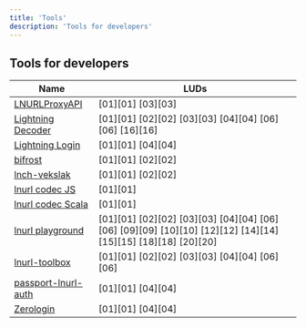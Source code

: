 ```yaml
---
title: 'Tools'
description: 'Tools for developers'
---
```


Tools for developers
--------------------

| Name                                                                   | LUDs                                                                                                        |
| ----                                                                   | ----                                                                                                        |
| [LNURLProxyAPI](https://github.com/21isenough/LNURLProxyAPI)           | [01][01] [03][03]                                                                                           |
| [Lightning Decoder](https://lightningdecoder.com/)                     | [01][01] [02][02] [03][03] [04][04] [06][06] [16][16]                                                       |
| [Lightning Login](https://lightninglogin.live/)                        | [01][01] [04][04]                                                                                           |
| [bifrost](https://github.com/takinbo/bifrost)                          | [01][01] [02][02]                                                                                           |
| [lnch-vekslak](https://github.com/Kixunil/lnch-vekslak)                | [01][01] [02][02]                                                                                           |
| [lnurl codec JS](https://lnurl.fiatjaf.com/codec)                      | [01][01]                                                                                                    |
| [lnurl codec Scala](https://j-chimienti.github.io/lnurl_codec/)        | [01][01]                                                                                                    |
| [lnurl playground](https://lnurl.fiatjaf.com)                          | [01][01] [02][02] [03][03] [04][04] [06][06] [09][09] [10][10] [12][12] [14][14] [15][15] [18][18] [20][20] |
| [lnurl-toolbox](https://lnurl-toolbox.degreesofzero.com/)              | [01][01] [02][02] [03][03] [04][04] [06][06]                                                                |
| [passport-lnurl-auth](https://github.com/chill117/passport-lnurl-auth) | [01][01] [04][04]                                                                                           |
| [Zerologin](https://github.com/zerologin/zerologin)                    | [01][01] [04][04]                                                                                           |
